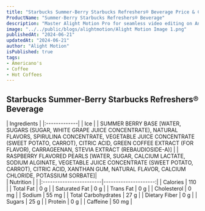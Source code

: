 ```yaml
---
title: "Starbucks Summer-Berry Starbucks Refreshers® Beverage Price & Calories"
ProductName: "Summer-Berry Starbucks Refreshers® Beverage" 
description: "Master Alight Motion Pro for seamless video editing on Android, iOS, and Tablets with our ultimate guide, unlocking advanced features and elevating your skills in 2024!"
image: "../../public/blogs/alightmotion/Alight Motion Image 1.png"
publishedAt: "2024-06-21"
updatedAt: "2024-06-21"
author: "Alight Motion"
isPublished: true
tags:
- Americano's
- Coffee
- Hot Coffees   
---
```


 
## Starbucks Summer-Berry Starbucks Refreshers® Beverage 
  
<div className="tables-container">
  <div className="table-wrapper">
    | Ingredients  |  
    |:-------------|
    | Ice     |
    | SUMMER BERRY BASE [WATER, SUGARS (SUGAR, WHITE GRAPE JUICE CONCENTRATE), NATURAL FLAVORS, SPIRULINA CONCENTRATE, VEGETABLE JUICE CONCENTRATE (SWEET POTATO, CARROT), CITRIC ACID, GREEN COFFEE EXTRACT (FOR FLAVOR), CARRAGEENAN, STEVIA EXTRACT (REBAUDIOSIDE-A)]          |
    | RASPBERRY FLAVORED PEARLS [WATER, SUGAR, CALCIUM LACTATE, SODIUM ALGINATE, VEGETABLE JUICE CONCENTRATE (SWEET POTATO, CARROT), CITRIC ACID, XANTHAN GUM, NATURAL FLAVOR, CALCIUM CHLORIDE, POTASSIUM SORBATE]|
  </div>
  <div className="table-wrapper">
    | Nutrition               |                      |  
    |:------------------------|---------------------:|
    | Calories                | 110                   |
    | Total Fat               | 0 g                  |
    | Saturated Fat           | 0 g                  |
    | Trans Fat               | 0 g                  |
    | Cholesterol             | 0 mg                 |
    | Sodium                  | 55 mg                |
    | Total Carbohydrates     | 27 g                 |
    | Dietary Fiber           | 0 g                  |
    | Sugars                  | 25 g                 |
    | Protein                 | 0 g                  |
    | Caffeine                | 50 mg                |
  </div>
</div>
<style jsx>{`
  .tables-container {
    display: flex;
    flex-direction: row;
    gap: 30px;
  }
  .table-wrapper {
    width: 500px; /* Adjust as needed */
  }
  @media (max-width: 768px) {
    .tables-container {
      flex-direction: column;
      gap: 0px; /* Adjust as needed */
    }
    .table-wrapper {
      width: 100%; /* Adjust as needed */
    }
  }
`}</style>
